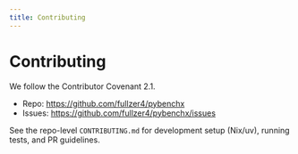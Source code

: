 ```yaml
---
title: Contributing
---
```


# Contributing

We follow the Contributor Covenant 2.1.

- Repo: https://github.com/fullzer4/pybenchx
- Issues: https://github.com/fullzer4/pybenchx/issues

See the repo-level `CONTRIBUTING.md` for development setup (Nix/uv), running tests, and PR guidelines.

